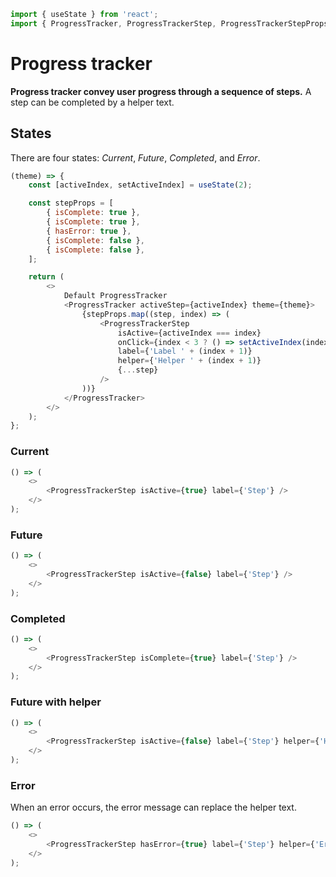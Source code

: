 ```javascript import
import { useState } from 'react';
import { ProgressTracker, ProgressTrackerStep, ProgressTrackerStepProps } from 'LumX';
```

# Progress tracker

**Progress tracker convey user progress through a sequence of steps.**
A step can be completed by a helper text.

## States

There are four states: _Current_, _Future_, _Completed_, and _Error_.

```javascript jsx disableGrid
(theme) => {
    const [activeIndex, setActiveIndex] = useState(2);

    const stepProps = [
        { isComplete: true },
        { isComplete: true },
        { hasError: true },
        { isComplete: false },
        { isComplete: false },
    ];

    return (
        <>
            Default ProgressTracker
            <ProgressTracker activeStep={activeIndex} theme={theme}>
                {stepProps.map((step, index) => (
                    <ProgressTrackerStep
                        isActive={activeIndex === index}
                        onClick={index < 3 ? () => setActiveIndex(index) : null}
                        label={'Label ' + (index + 1)}
                        helper={'Helper ' + (index + 1)}
                        {...step}
                    />
                ))}
            </ProgressTracker>
        </>
    );
};
```

### Current

```javascript jsx disableGrid
() => (
    <>
        <ProgressTrackerStep isActive={true} label={'Step'} />
    </>
);
```

### Future

```javascript jsx disableGrid
() => (
    <>
        <ProgressTrackerStep isActive={false} label={'Step'} />
    </>
);
```

### Completed

```javascript jsx disableGrid
() => (
    <>
        <ProgressTrackerStep isComplete={true} label={'Step'} />
    </>
);
```

### Future with helper

```javascript jsx disableGrid
() => (
    <>
        <ProgressTrackerStep isActive={false} label={'Step'} helper={'Helper text'} />
    </>
);
```

### Error

When an error occurs, the error message can replace the helper text.

```javascript jsx disableGrid
() => (
    <>
        <ProgressTrackerStep hasError={true} label={'Step'} helper={'Error message'} />
    </>
);
```
